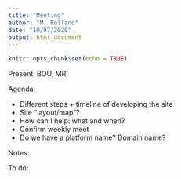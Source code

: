```yaml
---
title: "Meeting"
author: "M. Rolland"
date: "10/07/2020"
output: html_document
---
```


```r
knitr::opts_chunk$set(echo = TRUE)
```

Present: BOU, MR

Agenda:

* Different steps + timeline of developing the site
* Site "layout/map"?
* How can I help: what and when?
* Confirm weekly meet
* Do we have a platform name? Domain name?

Notes:


To do:


